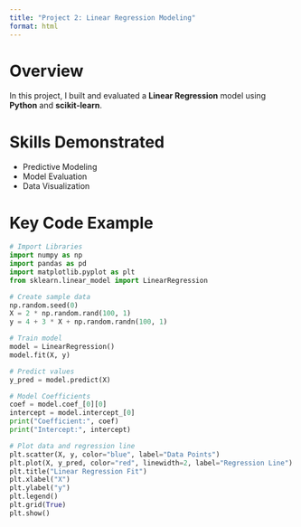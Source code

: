 ```yaml
---
title: "Project 2: Linear Regression Modeling"
format: html
---
```


# Overview
In this project, I built and evaluated a **Linear Regression** model using **Python** and **scikit-learn**.

# Skills Demonstrated
- Predictive Modeling
- Model Evaluation
- Data Visualization

# Key Code Example

```python
# Import Libraries
import numpy as np
import pandas as pd
import matplotlib.pyplot as plt
from sklearn.linear_model import LinearRegression

# Create sample data
np.random.seed(0)
X = 2 * np.random.rand(100, 1)
y = 4 + 3 * X + np.random.randn(100, 1)

# Train model
model = LinearRegression()
model.fit(X, y)

# Predict values
y_pred = model.predict(X)

# Model Coefficients
coef = model.coef_[0][0]
intercept = model.intercept_[0]
print("Coefficient:", coef)
print("Intercept:", intercept)

# Plot data and regression line
plt.scatter(X, y, color="blue", label="Data Points")
plt.plot(X, y_pred, color="red", linewidth=2, label="Regression Line")
plt.title("Linear Regression Fit")
plt.xlabel("X")
plt.ylabel("y")
plt.legend()
plt.grid(True)
plt.show()
```
